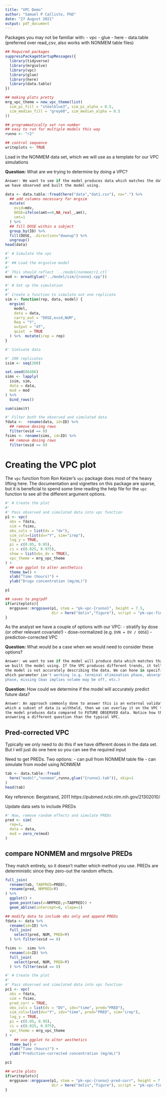 ```yaml
---
title: "VPC Demo"
author: "Samuel P Callisto, PhD"
date: "27 August 2021"
output: pdf_document
---
```


Packages you may not be familiar with:
 - vpc
 - glue
 - here
 - data.table (preferred over read_csv, also works with NONMEM table files)

```r
## Required packages
suppressPackageStartupMessages({
  library(tidyverse)
  library(mrgsolve)
  library(vpc)
  library(glue)
  library(here)
  library(data.table)
})

## making plots pretty
mrg_vpc_theme = new_vpc_theme(list(
  sim_pi_fill = "steelblue3", sim_pi_alpha = 0.5,
  sim_median_fill = "grey60", sim_median_alpha = 0.5
))

## programmatically set run number
## easy to run for multiple models this way
runno <- "r2"

## control sequence
writeplots <- TRUE
```

Load in the NONMEM data set, which we will use as a template for our 
VPC simulations

**Question:** What are we trying to determine by doing a VPC?

```r
Answer: We want to see if the model produces data which matches the data which 
we have observed and built the model using.
```

```r
data <- data.table::fread(here("data","dat1.csv"), na=".") %>% 
  ## add columns necessary for mrgsim
  mutate(
    evid=mdv,
    DOSE=ifelse(amt==0,NA_real_,amt),
    cmt=1
  ) %>%
  ## fill DOSE within a subject
  group_by(ID) %>% 
  fill(DOSE, .direction="downup") %>% 
  ungroup()
head(data)
```


```r
#' # Simulate the vpc
#' 
#' ## Load the mrgsolve model
#' 
#' This should reflect `../model/nonmem/r2.ctl`
mod <- mread(glue("../model/sim/{runno}.cpp"))

#' # Set up the simulation
#' 
#' Create a function to simulate out one replicate
sim <- function(rep, data, model) {
  mrgsim(
    model, 
    data = data,
    carry_out = "DOSE,evid,NUM",
    Req = "Y", 
    output = "df", 
    quiet  = TRUE
  ) %>%  mutate(irep = rep)
}

#' Simluate data

#' 200 replicates
isim <- seq(200)

set.seed(86486)
sims <- lapply(
  isim, sim, 
  data = data, 
  mod = mod
) %>% 
  bind_rows() 

sum(sims$Y)

#' Filter both the observed and simulated data
fdata <-  rename(data, id=ID) %>% 
  ## remove dosing rows
  filter(evid == 0)
fsims <- rename(sims, id=ID) %>% 
  ## remove dosing rows
  filter(evid == 0)
```

# Creating the VPC plot

The `vpc` function from Ron Keizer's `vpc` package does most of the heavy 
lifting here. The documentation and vignettes on this package are sparse, but 
it is beneficial to spend some time reading the help file for the `vpc` function 
to see all the different argument options.



```r
#' # Create the plot
#' 
#' Pass observed and simulated data into vpc function
p1 <- vpc(
  obs = fdata,
  sim = fsims,
  obs_cols = list(dv = "dv"),
  sim_cols=list(dv="Y", sim="irep"), 
  log_y = TRUE,
  pi = c(0.05, 0.95),
  ci = c(0.025, 0.975), 
  show = list(obs_dv = TRUE), 
  vpc_theme = mrg_vpc_theme
) +  
  ## use ggplot to alter aesthetics
  theme_bw() + 
  xlab("Time (hours)") + 
  ylab("Drugx concentration (mg/mL)")

p1

## saves to png/pdf
if(writeplots){
  mrggsave::mrggsave(p1, stem = "pk-vpc-{runno}", height = 7.5,
                     dir = here("deliv","figure"), script = "pk-vpc-final.R")
}
```

As the analyst we have a couple of options with our VPC:
 - stratify by dose (or other relevant covariate!)
 - dose-normalized (e.g. `DVN = DV / DOSE`)
 - prediction-corrected VPC
 
**Question:** What would be a case when we would need to consider these options?

```r
Answer: we want to see if the model will produce data which matches that which 
we built the model using. If the VPC produces different trends, it tells us that 
the model is not accurately describing the data. We can hone in specifically on 
which parameter isn't working (e.g. terminal elimination phase, absorption 
phase, missing Cmax implies volume may be off, etc.)
```

**Question:** How could we determine if the model will accurately predict 
future data?

```r
Answer: An approach commonly done to answer this is an external validation, in 
which a subset of data is withheld, then we can overlay it on the VPC to see how 
the model produces data compared to FUTURE OBSERVED data. Notice how this is 
answering a different question than the typical VPC.
```

## Pred-corrected VPC

Typically we only need to do this if we have different doses in the data set. 
But I will just do one here so you can see the required input

Need to get PREDs. Two options:
 - can pull from NONMEM table file
 - can simulate from model using NONMEM

```r
tab <- data.table::fread(
  here("model","nonmem",runno,glue("{runno}.tab")), skip=1
)
head(tab)
```

Key reference: Bergstrand, 2011
https://pubmed.ncbi.nlm.nih.gov/21302010/

Update data sets to include PREDs
```r
#' Now, remove random effects and simulate PREDs
pred <- sim( 
  rep=1,
  data = data, 
  mod = zero_re(mod)
)
```

## compare NONMEM and mrgsolve PREDs

They match entirely, so it doesn't matter which method you use. PREDs are 
deterministic since they zero-out the random effects.

```r
full_join(
  rename(tab, TABPRED=PRED), 
  rename(pred, NMPRED=Y)
) %>% 
  ggplot() + 
  geom_point(aes(x=NMPRED,y=TABPRED)) + 
  geom_abline(intercept=0, slope=1)
```


```r
## modify data to include obs only and append PREDs
fdata <- data %>% 
  rename(id=ID) %>% 
  full_join(
    select(pred, NUM, PRED=Y)
  ) %>% filter(evid == 0)

fsims <-  sims %>% 
  rename(id=ID) %>% 
  full_join(
    select(pred, NUM, PRED=Y)
  ) %>% filter(evid == 0)

#' # Create the plot
#' 
#' Pass observed and simulated data into vpc function
pc1 <- vpc(
  obs = fdata,
  sim = fsims,
  pred_corr = TRUE,
  obs_cols = list(dv = "DV", idv="time", pred="PRED"),
  sim_cols=list(dv="Y", idv="time", pred="PRED", sim="irep"),
  log_y = TRUE,
  pi = c(0.05, 0.95),
  ci = c(0.025, 0.975), 
  vpc_theme = mrg_vpc_theme
) +
    ## use ggplot to alter aesthetics
  theme_bw() + 
  xlab("Time (hours)") + 
  ylab("Prediction-corrected concentration (mg/mL)")

pc1

## write plots
if(writeplots){
  mrggsave::mrggsave(p1, stem = "pk-vpc-{runno}-pred-corr", height = 7.5,
                     dir = here("deliv","figure"), script = "pk-vpc-final.R")
}
```

